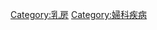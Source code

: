 {{commonscat|Diseases and disorders of the breast}}
[[Category:乳房|Category:乳房]]
[[Category:婦科疾病|Category:婦科疾病]]